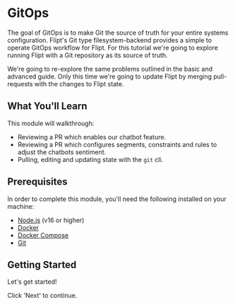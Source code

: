 # GitOps

The goal of GitOps is to make Git the source of truth for your entire systems configuration.
Flipt's Git type filesystem-backend provides a simple to operate GitOps workflow for Flipt.
For this tutorial we're going to explore running Flipt with a Git repository as its source of truth.

We're going to re-explore the same problems outlined in the basic and advanced guide.
Only this time we're going to update Flipt by merging pull-requests with the changes to Flipt state.

## What You'll Learn

This module will walkthrough:

- Reviewing a PR which enables our chatbot feature.
- Reviewing a PR which configures segments, constraints and rules to adjust the chatbots sentiment.
- Pulling, editing and updating state with the `git` cli.

## Prerequisites

In order to complete this module, you'll need the following installed on your machine:

- [Node.js](https://nodejs.org/en/download/) (v16 or higher)
- [Docker](https://docs.docker.com/get-docker/)
- [Docker Compose](https://docs.docker.com/compose/install/)
- [Git](https://git-scm.com/)

## Getting Started

Let's get started!

Click 'Next' to continue.
